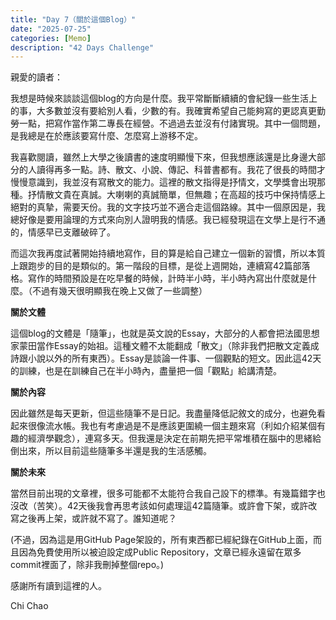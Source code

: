 ```yaml
---
title: "Day 7（關於這個Blog）"
date: "2025-07-25"
categories: [Memo]
description: "42 Days Challenge"
---
```


親愛的讀者：

我想是時候來談談這個blog的方向是什麼。我平常斷斷續續的會紀錄一些生活上的事，大多數並沒有要給別人看，少數的有。我確實希望自己能夠寫的更認真更勤勞一點，把寫作當作第二專長在經營。不過過去並沒有付諸實現。其中一個問題，是我總是在於應該要寫什麼、怎麼寫上游移不定。

我喜歡閱讀，雖然上大學之後讀書的速度明顯慢下來，但我想應該還是比身邊大部分的人讀得再多一點。詩、散文、小說、傳記、科普書都有。我花了很長的時間才慢慢意識到，我並沒有寫散文的能力。這裡的散文指得是抒情文，文學獎會出現那種。抒情散文貴在真誠。大喇喇的真誠簡單，但無趣；在高超的技巧中保持情感上絕對的真摯，需要天份。我的文字技巧並不適合走這個路線。其中一個原因是，我總好像是要用論理的方式來向別人證明我的情感。我已經發現這在文學上是行不通的，情感早已支離破碎了。

而這次我再度試著開始持續地寫作，目的算是給自己建立一個新的習慣，所以本質上跟跑步的目的是類似的。第一階段的目標，是從上週開始，連續寫42篇部落格。寫作的時間預設是在吃早餐的時候，計時半小時，半小時內寫出什麼就是什麼。（不過有幾天很明顯我在晚上又做了一些調整）

**關於文體**

這個blog的文體是「隨筆」，也就是英文說的Essay，大部分的人都會把法國思想家蒙田當作Essay的始祖。這種文體不太能翻成「散文」（除非我們把散文定義成詩跟小說以外的所有東西）。Essay是談論一件事、一個觀點的短文。因此這42天的訓練，也是在訓練自己在半小時內，盡量把一個「觀點」給講清楚。

**關於內容**

因此雖然是每天更新，但這些隨筆不是日記。我盡量降低記敘文的成分，也避免看起來很像流水帳。我也有考慮過是不是應該更圍繞一個主題來寫（利如介紹某個有趣的經濟學觀念），連寫多天。但我還是決定在前期先把平常堆積在腦中的思緒給倒出來，所以目前這些隨筆多半還是我的生活感觸。

**關於未來**

當然目前出現的文章裡，很多可能都不太能符合我自己設下的標準。有幾篇錯字也沒改（苦笑）。42天後我會再思考該如何處理這42篇隨筆。或許會下架，或許改寫之後再上架，或許就不寫了。誰知道呢？

(不過，因為這是用GitHub Page架設的，所有東西都已經紀錄在GitHub上面，而且因為免費使用所以被迫設定成Public Repository，文章已經永遠留在眾多commit裡面了，除非我刪掉整個repo。)

感謝所有讀到這裡的人。

Chi Chao
